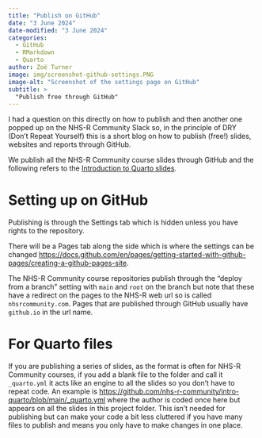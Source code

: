 ```yaml
---
title: "Publish on GitHub"
date: "3 June 2024"
date-modified: "3 June 2024"
categories:
  - GitHub
  - RMarkdown
  - Quarto
author: Zoë Turner
image: img/screenshot-github-settings.PNG
image-alt: "Screenshot of the settings page on GitHub"
subtitle: >
  "Publish free through GitHub"
---
```


I had a question on this directly on how to publish and then another one popped up on the NHS-R Community Slack so, in the principle of DRY (Don't Repeat Yourself) this is a short blog on how to publish (free!) slides, websites and reports through GitHub.

We publish all the NHS-R Community course slides through GitHub and the following refers to the [Introduction to Quarto slides](https://intro-quarto.nhsrcommunity.com/).

# Setting up on GitHub

Publishing is through the Settings tab which is hidden unless you have rights to the repository.

There will be a Pages tab along the side which is where the settings can be changed <https://docs.github.com/en/pages/getting-started-with-github-pages/creating-a-github-pages-site>. 

The NHS-R Community course repositories publish through the "deploy from a branch" setting with `main` and `root` on the branch but note that these have a redirect on the pages to the NHS-R web url so is called `nhsrcommunity.com`.
Pages that are published through GitHub usually have `github.io` in the url name.

# For Quarto files

If you are publishing a series of slides, as the format is often for NHS-R Community courses, if you add a blank file to the folder and call it `_quarto.yml` it acts like an engine to all the slides so you don't have to repeat code. 
An example is <https://github.com/nhs-r-community/intro-quarto/blob/main/_quarto.yml> where the author is coded once here but appears on all the slides in this project folder. 
This isn't needed for publishing but can make your code a bit less cluttered if you have many files to publish and means you only have to make changes in one place.